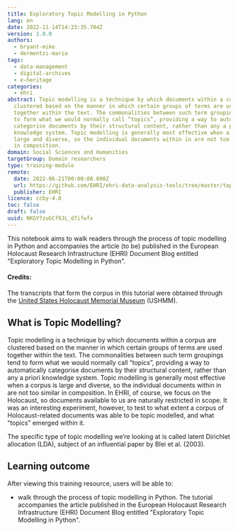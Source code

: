 ```yaml
---
title: Exploratory Topic Modelling in Python
lang: en
date: 2022-11-14T14:23:35.704Z
version: 1.0.0
authors:
  - bryant-mike
  - dermentzi-maria
tags:
  - data-management
  - digital-archives
  - e-heritage
categories:
  - ehri
abstract: Topic modelling is a technique by which documents within a corpus are
  clustered based on the manner in which certain groups of terms are used
  together within the text. The commonalities between such term groupings tend
  to form what we would normally call “topics”, providing a way to automatically
  categorise documents by their structural content, rather than any a priori
  knowledge system. Topic modelling is generally most effective when a corpus is
  large and diverse, so the individual documents within in are not too similar
  in composition.
domain: Social Sciences and Humanities
targetGroup: Domain researchers
type: training-module
remote:
  date: 2022-06-21T00:00:00.000Z
  url: https://github.com/EHRI/ehri-data-analysis-tools/tree/master/topic-modelling-python
  publisher: EHRI
licence: ccby-4.0
toc: false
draft: false
uuid: NKGY7zuGCf9JL_d7ifwfx
---
```

This notebook aims to walk readers through the process of topic modelling in Python and accompanies the article (to be) published in the European Holocaust Research Infrastructure (EHRI) Document Blog entitled "Exploratory Topic Modelling in Python".

#### [](https://github.com/EHRI/ehri-data-analysis-tools/tree/master/topic-modelling-python#credits)Credits:

The transcripts that form the corpus in this tutorial were obtained through the [United States Holocaust Memorial Museum](https://www.ushmm.org/) (USHMM).

## [](https://github.com/EHRI/ehri-data-analysis-tools/tree/master/topic-modelling-python#what-is-topic-modelling)What is Topic Modelling?

Topic modelling is a technique by which documents within a corpus are clustered based on the manner in which certain groups of terms are used together within the text. The commonalities between such term groupings tend to form what we would normally call “topics”, providing a way to automatically categorise documents by their structural content, rather than any a priori knowledge system. Topic modelling is generally most effective when a corpus is large and diverse, so the individual documents within in are not too similar in composition. In EHRI, of course, we focus on the Holocaust, so documents available to us are naturally restricted in scope. It was an interesting experiment, however, to test to what extent a corpus of Holocaust-related documents was able to be topic modelled, and what “topics” emerged within it.

The specific type of topic modelling we’re looking at is called latent Dirichlet allocation (LDA), subject of an influential paper by Blei et al. (2003).

## L﻿earning outcome

A﻿fter viewing this training resource, users will be able to:

- walk through the process of topic modelling in Python. The tutorial accompanies the article published in the European Holocaust Research Infrastructure (EHRI) Document Blog entitled "Exploratory Topic Modelling in Python".

  <ExternalResource title="Interested in learning more?" subtitle="Check out Exploratory Topic Modelling in Python" url="https://github.com/EHRI/ehri-data-analysis-tools/tree/master/topic-modelling-python" />

<ExternalResource title="Interested in learning more?" subtitle="Check out Exploratory Topic Modelling in Python" url="https://github.com/EHRI/ehri-data-analysis-tools/tree/master/topic-modelling-python" />